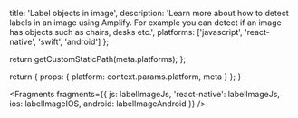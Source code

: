
  title: 'Label objects in image',
  description: 'Learn more about how to detect labels in an image using Amplify. For example you can detect if an image has objects such as chairs, desks etc.',
  platforms: ['javascript', 'react-native', 'swift', 'android']
};

  return getCustomStaticPath(meta.platforms);
};

  return {
    props: {
      platform: context.params.platform,
      meta
    }
  };
}


<Fragments
  fragments={{
    js: labelImageJs,
    'react-native': labelImageJs,
    ios: labelImageIOS,
    android: labelImageAndroid
  }}
/>
